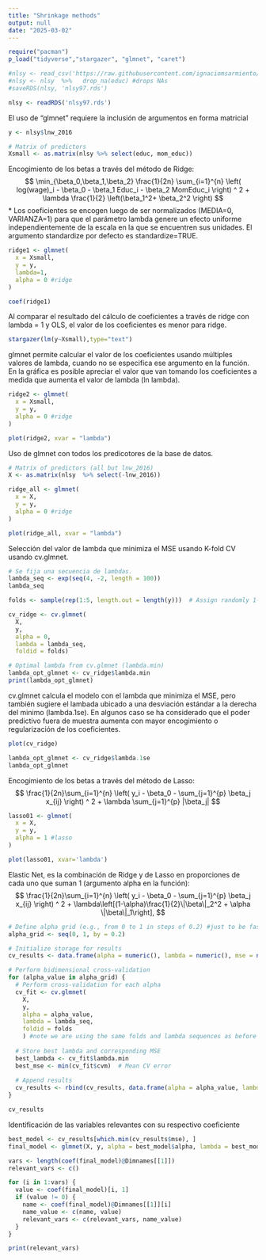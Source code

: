 ```yaml
---
title: "Shrinkage methods"
output: null
date: "2025-03-02"
---
```


```r
require("pacman")
p_load("tidyverse","stargazer", "glmnet", "caret")

#nlsy <- read_csv('https://raw.githubusercontent.com/ignaciomsarmiento/datasets/main/nlsy97.csv')
#nlsy <- nlsy  %>%   drop_na(educ) #drops NAs
#saveRDS(nlsy, 'nlsy97.rds')

nlsy <- readRDS('nlsy97.rds')
```

El uso de "glmnet" requiere la inclusión de argumentos en forma matricial

```r
y <- nlsy$lnw_2016

# Matrix of predictors 
Xsmall <- as.matrix(nlsy %>% select(educ, mom_educ))
```

Encogimiento de los betas a través del método de Ridge: $$
\min_{\beta_0,\beta_1,\beta_2} \frac{1}{2n} \sum_{i=1}^{n} \left( log(wage)_i - \beta_0 -  \beta_1 Educ_i - \beta_2 MomEduc_i   \right) ^ 2 + \lambda \frac{1}{2} \left(\beta_1^2+ \beta_2^2 \right)
$$
* Los coeficientes se encogen luego de ser normalizados (MEDIA=0, VARIANZA=1) para que el parámetro lambda genere un efecto uniforme independientemente de la escala en la que se encuentren sus unidades. El argumento standardize por defecto es standardize=TRUE.
```r
ridge1 <- glmnet(
  x = Xsmall,
  y = y,
  lambda=1,
  alpha = 0 #ridge
)

coef(ridge1)
```
Al comparar el resultado del cálculo de coeficientes a través de ridge con lambda = 1 y OLS, el valor de los coeficientes es menor para ridge.
```r
stargazer(lm(y~Xsmall),type="text")
```
glmnet permite calcular el valor de los coeficientes usando múltiples valores de lambda, cuando no se especifica ese argumento en la función. 
En la gráfica es posible apreciar el valor que van tomando los coeficientes a medida que aumenta el valor de lambda (ln lambda).
```r
ridge2 <- glmnet(
  x = Xsmall,
  y = y,
  alpha = 0 #ridge
)

plot(ridge2, xvar = "lambda")
```
Uso de glmnet con todos los predicotores de la base de datos.
```r
# Matrix of predictors (all but lnw_2016)
X <- as.matrix(nlsy  %>% select(-lnw_2016))

ridge_all <- glmnet(
  x = X,
  y = y,
  alpha = 0 #ridge
)

plot(ridge_all, xvar = "lambda")
```
Selección del valor de lambda que minimiza el MSE usando K-fold CV usando cv.glmnet.
```r
# Se fija una secuencia de lambdas.
lambda_seq <- exp(seq(4, -2, length = 100))
lambda_seq
```
```r
folds <- sample(rep(1:5, length.out = length(y)))  # Assign randomly 1-5 to each observation.

cv_ridge <- cv.glmnet(
  X, 
  y, 
  alpha = 0, 
  lambda = lambda_seq, 
  foldid = folds)

# Optimal lambda from cv.glmnet (lambda.min)
lambda_opt_glmnet <- cv_ridge$lambda.min
print(lambda_opt_glmnet)
```
cv.glmnet calcula el modelo con el lambda que minimiza el MSE, pero también sugiere el lambada ubicado a una desviación estándar a la derecha del minimo (lambda.1se). En algunos caso se ha considerado que el poder predictivo fuera de muestra aumenta con mayor encogimiento o regularización de los coeficientes. 
```r
plot(cv_ridge)

lambda_opt_glmnet <- cv_ridge$lambda.1se
lambda_opt_glmnet
```
Encogimiento de los betas a través del método de Lasso: 
$$
\frac{1}{2n}\sum_{i=1}^{n} \left( y_i - \beta_0 - \sum_{j=1}^{p} \beta_j x_{ij}    \right) ^ 2 + \lambda \sum_{j=1}^{p} |\beta_j|
$$
```r
lasso01 <- glmnet(
  x = X,
  y = y,
  alpha = 1 #lasso
)

plot(lasso01, xvar='lambda')
```
Elastic Net, es la combinación de Ridge y de Lasso en proporciones de cada uno que suman 1 (argumento alpha en la función):
$$
\frac{1}{2n}\sum_{i=1}^{n} \left( y_i - \beta_0 - \sum_{j=1}^{p} \beta_j x_{ij}    \right) ^ 2 + \lambda\left[(1-\alpha)\frac{1}{2}\|\beta\|_2^2 + \alpha \|\beta\|_1\right],
$$
```r
# Define alpha grid (e.g., from 0 to 1 in steps of 0.2) #just to be fast, in practice, need a finer grid
alpha_grid <- seq(0, 1, by = 0.2)

# Initialize storage for results
cv_results <- data.frame(alpha = numeric(), lambda = numeric(), mse = numeric())

# Perform bidimensional cross-validation
for (alpha_value in alpha_grid) {
  # Perform cross-validation for each alpha
  cv_fit <- cv.glmnet(
    X, 
    y, 
    alpha = alpha_value, 
    lambda = lambda_seq, 
    foldid = folds
    ) #note we are using the same folds and lambda sequences as before
    
  # Store best lambda and corresponding MSE
  best_lambda <- cv_fit$lambda.min
  best_mse <- min(cv_fit$cvm)  # Mean CV error
  
  # Append results
  cv_results <- rbind(cv_results, data.frame(alpha = alpha_value, lambda = best_lambda, mse = best_mse))
}

cv_results
```
Identificación de las variables relevantes con su respectivo coeficiente
```r
best_model <- cv_results[which.min(cv_results$mse), ]
final_model <- glmnet(X, y, alpha = best_model$alpha, lambda = best_model$lambda)

vars <- length(coef(final_model)@Dimnames[[1]])
relevant_vars <- c()

for (i in 1:vars) {
  value <- coef(final_model)[i, 1]
  if (value != 0) {
    name <- coef(final_model)@Dimnames[[1]][i]
    name_value <- c(name, value)
    relevant_vars <- c(relevant_vars, name_value)
  }
}

print(relevant_vars)
```

